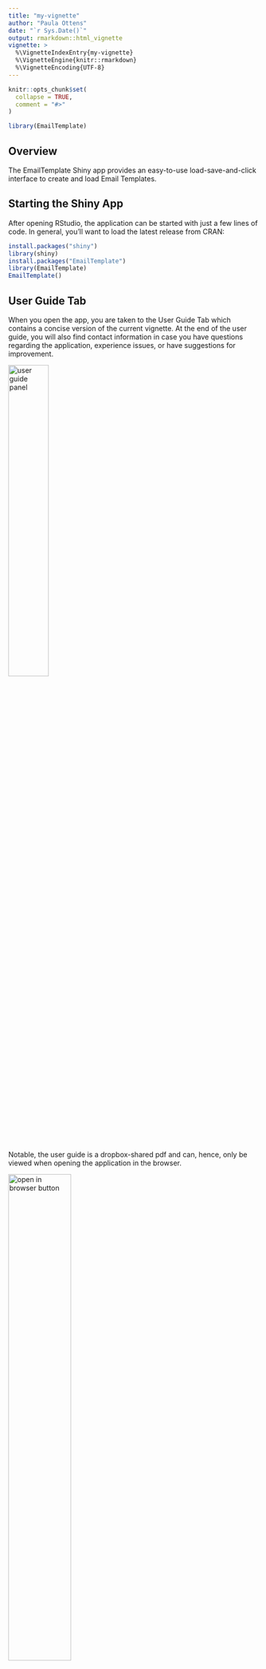 ```yaml
---
title: "my-vignette"
author: "Paula Ottens"
date: "`r Sys.Date()`"
output: rmarkdown::html_vignette
vignette: >
  %\VignetteIndexEntry{my-vignette}
  %\VignetteEngine{knitr::rmarkdown}
  %\VignetteEncoding{UTF-8}
---
```


```r
knitr::opts_chunk$set(
  collapse = TRUE,
  comment = "#>"
)
```

```r
library(EmailTemplate)
```

## Overview

The EmailTemplate Shiny app provides an easy-to-use load-save-and-click interface to create and load Email Templates.

## Starting the Shiny App

After opening RStudio, the application can be started with just a few lines of code. In general, you'll want to load the latest release from CRAN:

```r
install.packages("shiny")
library(shiny)
install.packages("EmailTemplate")
library(EmailTemplate)
EmailTemplate()
```

## User Guide Tab

When you open the app, you are taken to the User Guide Tab which contains a concise version of the current vignette. At the end of the user guide, you will also find contact information in case you have questions regarding the application, experience issues, or have suggestions for improvement. 

<left>

![user guide panel](userguide.png){width=40%}
</left>

Notable, the user guide is a dropbox-shared pdf and can, hence, only be viewed when opening the application in the browser. 

<left>

![open in browser button](openbrowser.png){width=50%}
</left>


## Typical Workflow

After opening the app, you will typically follow the workflow below. In short, you will load and save input data, tweak input choices and content, and then copy the resulting email template.

<left>

![typical workflow of the app](Workflow.png){width=70%}
</left>

The work flow lines up with the toolbar panels.

<left>

![tool bar of app](toolbar.png){width=60%}
</left>

More information about each step in the process is described below.


### Create & Select Path to an Excel File

First, you will need to create and save an empty excel file as a *.csv file. When you open the app, you should be able to see a side panel that contains some default topics to choose from. At the top of the side panel you should be able to paste the path to your excel file in the field box titled 'Inputs Location'. <b>Importantly</b>, you must paste the path <b>without</b> parentheses, otherwise the application will not be able to find the file.

<left>

![inputs Location](InputLocation2.png){width=30%}
</left>

### Configure Sidebarpanel

In the sidebar panel, you can see and edit various input choices (see a picture of the complete sidebar panel below).

<left>

![sidebar panel](sidebarpanel.png){width=20%}
</left>

#### Salutation

The first input you can edit is titled 'Salutation'. The salutation addresses the person you are sending the email to. By default, the salutation is set to 'Dear...,'. You can insert the recipient's name after the comma or insert a different salutation.

<left>

![salutation](Salutation.png){width=25%}
</left>

#### Opening Line

The second input you can select from is the 'Choose opening line' input field. The opening of your email introduces the response type of the email. There are four default topics to choose from.  For instance, you would pick the opening line 'reply' if you are responding to a reply of the recipient in question (see a picture of the default choices below).

<left>

![default choices](defaultchoices.png){width=35%}
</left>

If you cannot find what you are looking for, you can enter a new choice of the opening line in the text input field. You can add it to the default choices by clicking the 'Add to choices..' button (see a picture of the input field and button below). 

<left>

![opening line](OpeningLine.png){width=35%}
</left>

#### Topic

The third input you can choose from is titled 'Choose topic'. This input field refers to the overall topic of your email. In essence, it will set the topic for the main body of your template. The body of an email normally elaborates on the purpose of the email and contains detailed information. Again, there are four default choices (see picture below). 

<left>

![default topics](defaulttopics.png){width=35%}
</left>


You can complement those choices by entering a new topic in the empty text field and add it to the set of choices via the 'Add to choices..' button. 

<left>

![topic](Topic.png){width=35%}
</left>

#### Choose Day of Week & Choose Time of Day

The fourth and fifth inputs you can choose from are titled 'Choose day of week' and 'Choose time of day' respectively. You can select the present day of the week and the time of the day. Doing so will compose a day and time-appropriate greeting line (see pictures below). 

<left>

![time and day](TimeDay.png){width=35%}
![greeting line](greetingline.png){width=50%}

</left>


#### Closing Line & Insert your Name

The final inputs to edit are titled 'Closing Line' and 'Insert your Name' respectively. You can sign-off your email with a closing line and seal it with your name. The popular sign off 'kind regards,..' is set as a default, but feel free to insert a different closing line.

<left>

![closing line](ClosingName.png){width=35%}
</left>

#### Save and Load Input Data

You can save the input data and load it the next time you are using the application via the buttons at the bottom of the sidebar panel. To do so, make sure that the correct path to your excel file is displayed in the Inputs Location field. The button 'save inputs' will allow you to export your inputs to the excel file, while the button 'load inputs' will allow you to import your inputs from the excel file. 

<left>

![action buttons](actionbuttons.png){width=30%}
</left>


Importantly, the excel file cannot be open while saving or loading inputs. If the excel file is open during the export-import processing, the following error will show:

<left>

![error](error.png){width=50%}
</left>

### View Content Editor

After saving, loading, and selecting your choices, navigate to the Content Editor tab to customize the content of the opening line and topic you selected in the side panel.

<left>

![content editor tab](contenteditortab.png){width=50%}
</left>

### Create & Select Path to an Excel File

Once again, you will need to create and save an empty excel file to load and save your input for later usage of the application. Once you have done that, you will need to paste the path to your excel file in the Inputs Location field at the top of the Content Editor tab (see picture below). Again, you need to paste the path to the excel file <b>without</b> parentheses.

<left>

![inputs location 2](InputLocation.png){width=40%}
</left>

### Content Editor

After inserting the path to your excel file, you can customize the content of your email template. For instance, if you chose the opening line 'reply', the first input text field should be titled 'reply'. You could insert something like "Thank you for your reply." in the input field and export it to your excel file (see the red arrows below). Click the 'save inputs' button at the bottom to export your customized input (see orange arrow below) or click the 'load inputs' button to import previously saved inputs (see blue arrow below). Following you should be able to recreate the customized inputs. The input area for the topic of the email is larger to allow you to write more text (see yellow arrow below). 

<left>

![content editor tools](contenteditor.png){width=35%}
</left>

### View and Export Template

Once you have customized or loaded your content from previous sessions, you can proceed to the Template tab. Here you can view what the complete email template looks like. If you are satisfied with the result, you can copy it and insert it into your email draft. An example template is displayed in the picture below.

<left>

![email template example](exampletemplate.png){width=50%}
</left>

### Excel Table

What should your Excel table look like?

#### First Excel Table

If you save the inputs of the side panel as they are when opening the application, your excel table should look like the one below:

<left>

![userinput](userinput.png){width=35%}
</left>

#### Second Excel Table

If you have selected 'reply' as an opening line and saved the input 'Thank you for your reply', your excel table should look like the one below:

<left>

![userinputs2](userinputs2.png){width=35%}
</left>


